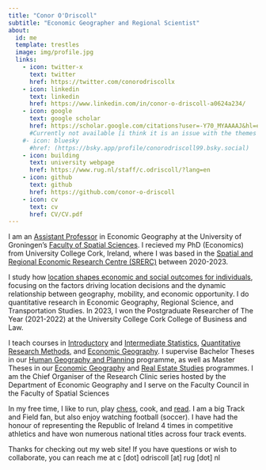```yaml
---
title: "Conor O'Driscoll"
subtitle: "Economic Geographer and Regional Scientist"
about:
  id: me
  template: trestles
  image: img/profile.jpg
  links: 
    - icon: twitter-x
      text: twitter
      href: https://twitter.com/conorodriscollx
    - icon: linkedin
      text: linkedin
      href: https://www.linkedin.com/in/conor-o-driscoll-a0624a234/
    - icon: google
      text: google scholar
      href: https://scholar.google.com/citations?user=-Y70_MYAAAAJ&hl=en&oi=ao
      #Currently not available [i think it is an issue with the themes - need to create a css file for it to work]
    #- icon: bluesky
      #href: (https://bsky.app/profile/conorodriscoll99.bsky.social)
    - icon: building
      text: university webpage
      href: https://www.rug.nl/staff/c.odriscoll/?lang=en
    - icon: github
      text: github
      href: https://github.com/conor-o-driscoll
    - icon: cv
      text: cv
      href: CV/CV.pdf
---
```


:::{#me}

I am an [Assistant Professor](https://www.rug.nl/staff/c.odriscoll/?lang=en) in Economic Geography at the University of Groningen's [Faculty of Spatial Sciences](https://www.rug.nl/frw/?lang=en). I recieved my PhD (Economics) from University College Cork, Ireland, where I was based in the [Spatial and Regional Economic Research Centre (SRERC)](https://www.ucc.ie/en/srerc/) between 2020-2023.

I study how [location shapes economic and social outcomes for individuals](https://cora.ucc.ie/items/110a05f4-201f-4e5b-b0aa-0be716a1c134), focusing on the factors driving location decisions and the dynamic relationship between geography, mobility, and economic opportunity. I do quantitative research in Economic Geography, Regional Science, and Transportation Studies. In 2023, I won the Postgraduate Researcher of The Year (2021-2022) at the University College Cork College of Business and Law.

I teach courses in [Introductory](https://ocasys.rug.nl/current/catalog/course/GESTAT1) and [Intermediate Statistics](https://ocasys.rug.nl/current/catalog/course/GESTAT2), [Quantitative Research Methods](https://ocasys.rug.nl/current/catalog/course/GEASRM), and [Economic Geography](https://ocasys.rug.nl/current/catalog/course/GEMEGTT). I supervise Bachelor Theses in our [Human Geography and Planning](https://www.rug.nl/bachelors/human-geography-and-planning/) programme, as well as Master Theses in our [Economic Geography](https://www.rug.nl/masters/economic-geography/) and [Real Estate Studies](https://www.rug.nl/masters/real-estate-studies/) programmes. I am the Chief Organiser of the Research Clinic series hosted by the Department of Economic Geography and I serve on the Faculty Council in the Faculty of Spatial Sciences 

In my free time, I like to run, play [chess](https://www.chess.com/member/conorodriscoll1), cook, and [read](https://www.goodreads.com/user/show/169216111-conor-o-driscoll). I am a big Track and Field fan, but also enjoy watching football (soccer). I have had the honour of representing the Republic of Ireland 4 times in competitive athletics and have won numerous national titles across four track events.


:::

Thanks for checking out my web site! If you have questions or wish to collaborate, you can reach me at c [dot] odriscoll [at] rug [dot] nl

